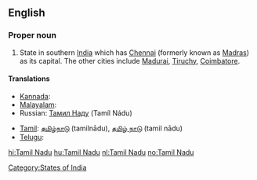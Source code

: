 ==English==
{{wikipedia}}

===Proper noun===
{{en-proper noun|sg=[[Tamil]] Nadu}}

# State in southern [[India]] which has [[Chennai]] (formerly known as [[Madras]]) as its capital. The other cities include [[Madurai]], [[Tiruchy]], [[Coimbatore]].

====Translations====
{{trans-top|state in southern India}}
* [[Kannada]]: {{t|kn|ತಮಿಳ್ ನಾಡು|sc=Knda}}
* [[Malayalam]]: {{t|ml|തമിഴ് നാഡു|sc=Mlym}}
*Russian: [[Тамил Наду]] (Tamíl Nádu)
{{trans-mid}}
*[[Tamil]]: [[தமிழ்நாடு]] (tamilnādu), [[தமிழ் நாடு]] (tamil nādu)
* [[Telugu]]: {{t|te|తమిళ్ నాడు|sc=Telu}}
{{trans-bottom}}

[[Category:States of India]]

[[hi:Tamil Nadu]]
[[hu:Tamil Nadu]]
[[nl:Tamil Nadu]]
[[no:Tamil Nadu]]